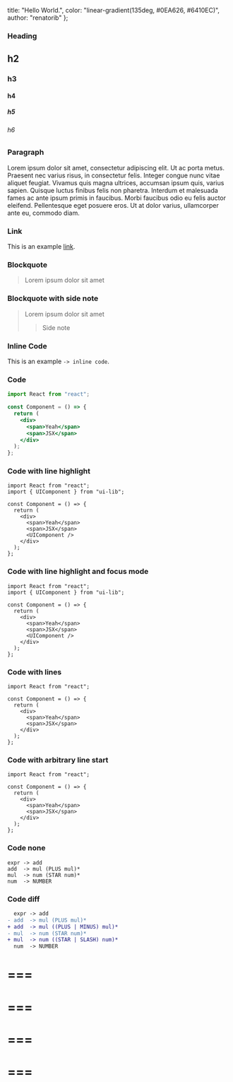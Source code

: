 

  title: "Hello World.",
  color: "linear-gradient(135deg, #0EA626, #6410EC)",
  author: "renatorib"
};

### Heading

## h2

### h3

#### h4

##### h5

###### h6

### Paragraph

Lorem ipsum dolor sit amet, consectetur adipiscing elit. Ut ac porta metus. Praesent nec varius risus, in consectetur felis. Integer congue nunc vitae aliquet feugiat. Vivamus quis magna ultrices, accumsan ipsum quis, varius sapien. Quisque luctus finibus felis non pharetra. Interdum et malesuada fames ac ante ipsum primis in faucibus. Morbi faucibus odio eu felis auctor eleifend. Pellentesque eget posuere eros. Ut at dolor varius, ullamcorper ante eu, commodo diam.

### Link

This is an example [link](/).

### Blockquote

> Lorem ipsum dolor sit amet

### Blockquote with side note

> Lorem ipsum dolor sit amet
>
> > Side note

### Inline Code

This is an example `-> inline code`.

### Code

```jsx
import React from "react";

const Component = () => {
  return (
    <div>
      <span>Yeah</span>
      <span>JSX</span>
    </div>
  );
};
```

### Code with line highlight

```jsx{2,9}
import React from "react";
import { UIComponent } from "ui-lib";

const Component = () => {
  return (
    <div>
      <span>Yeah</span>
      <span>JSX</span>
      <UIComponent />
    </div>
  );
};
```

### Code with line highlight and focus mode

```jsx{2,9}{focus}
import React from "react";
import { UIComponent } from "ui-lib";

const Component = () => {
  return (
    <div>
      <span>Yeah</span>
      <span>JSX</span>
      <UIComponent />
    </div>
  );
};
```

### Code with lines

```jsx{lines}
import React from "react";

const Component = () => {
  return (
    <div>
      <span>Yeah</span>
      <span>JSX</span>
    </div>
  );
};
```

### Code with arbitrary line start

```jsx{lines}{start:1067}
import React from "react";

const Component = () => {
  return (
    <div>
      <span>Yeah</span>
      <span>JSX</span>
    </div>
  );
};
```

### Code none

```
expr -> add
add  -> mul (PLUS mul)*
mul  -> num (STAR num)*
num  -> NUMBER
```

### Code diff

```diff
  expr -> add
- add  -> mul (PLUS mul)*
+ add  -> mul ((PLUS | MINUS) mul)*
- mul  -> num (STAR num)*
+ mul  -> num ((STAR | SLASH) num)*
  num  -> NUMBER
```

# ===

# ===

# ===

# ===
